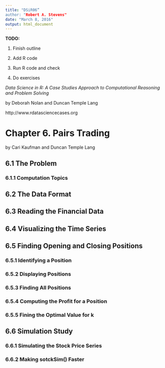 ```yaml
---
title: "DSiR06”
author: "Robert A. Stevens"
date: "March 8, 2016"
output: html_document
---
```


**TODO:**

1. Finish outline

2. Add R code

3. Run R code and check

4. Do exercises

*Data Science in R: A Case Studies Approach to Computational Reasoning and Problem Solving*

by Deborah Nolan and Duncan Temple Lang

http://www.rdatasciencecases.org

# Chapter 6. Pairs Trading 

by Cari Kaufman and Duncan Temple Lang

## 6.1 The Problem

### 6.1.1 Computation Topics

## 6.2 The Data Format

## 6.3 Reading the Financial Data

## 6.4 Visualizing the Time Series

## 6.5 Finding Opening and Closing Positions

### 6.5.1 Identifying a Position

### 6.5.2 Displaying Positions

### 6.5.3 Finding All Positions

### 6.5.4 Computing the Profit for a Position

### 6.5.5 Fining the Optimal Value for k

## 6.6 Simulation Study

### 6.6.1 Simulating the Stock Price Series

### 6.6.2 Making sotckSim() Faster

